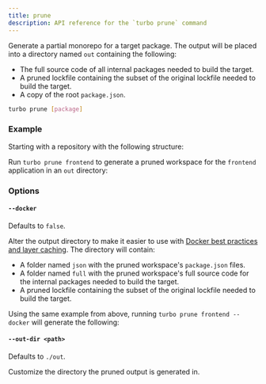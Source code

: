 ```yaml
---
title: prune
description: API reference for the `turbo prune` command
---
```



Generate a partial monorepo for a target package. The output will be placed into a directory named `out` containing the following:

- The full source code of all internal packages needed to build the target.
- A pruned lockfile containing the subset of the original lockfile needed to build the target.
- A copy of the root `package.json`.

```bash title="Terminal"
turbo prune [package]
```

### Example

Starting with a repository with the following structure:

<Files>
  <File name="package.json" />
  <File name="pnpm-lock.yaml" />
  <Folder name="apps" defaultOpen>
    <Folder name="admin">
      <File name="package.json" />
      <File name="next-env.d.ts" />
      <File name="next.config.js" />
      <Folder name="src">
        <Folder name="app">
          <File name="page.tsx" />
        </Folder>
      </Folder>
      <File name="tsconfig.json" />
    </Folder>
    <Folder name="frontend">
      <File name="package.json" />
      <File name="next-env.d.ts" />
      <File name="next.config.js" />
      <Folder name="src">
        <Folder name="app">
          <File name="page.tsx" />
        </Folder>
      </Folder>
      <File name="tsconfig.json" />
    </Folder>
  </Folder>
  <Folder name="packages" defaultOpen>
    <Folder name="scripts">
      <File name="package.json" />
      <Folder name="src">
        <File name="index.tsx" />
      </Folder>
      <File name="tsconfig.json" />
    </Folder>
    <Folder name="shared">
      <File name="package.json" />
      <Folder name="src">
        <Folder name="__tests__">
          <File name="sum.test.ts" />
          <File name="tsconfig.json" />
        </Folder>
        <File name="index.ts" />
        <File name="sum.ts" />
      </Folder>
      <File name="tsconfig.json" />
    </Folder>
    <Folder name="ui">
      <File name="package.json" />
      <Folder name="src">
        <File name="index.tsx" />
      </Folder>
      <File name="tsconfig.json" />
    </Folder>
    <Folder name="utils">
      <File name="package.json" />
      <Folder name="src">
        <File name="index.tsx" />
      </Folder>
      <File name="tsconfig.json" />
    </Folder>
  </Folder>
</Files>

Run `turbo prune frontend` to generate a pruned workspace for the `frontend` application in an `out` directory:

<Files>
  <File name="package.json" />
  <File name="pnpm-lock.yaml (partial)" />
  <Folder name="apps" defaultOpen>
    <Folder name="frontend">
      <File name="package.json" />
      <File name="next-env.d.ts" />
      <File name="next.config.js" />
      <Folder name="src">
        <Folder name="app">
          <File name="page.tsx" />
        </Folder>
      </Folder>
      <File name="tsconfig.json" />
    </Folder>
  </Folder>
  <Folder name="packages" defaultOpen>
    <Folder name="shared">
      <File name="package.json" />
      <Folder name="src">
        <Folder name="__tests__">
          <File name="sum.test.ts" />
          <File name="tsconfig.json" />
        </Folder>
        <File name="index.ts" />
        <File name="sum.ts" />
      </Folder>
      <File name="tsconfig.json" />
    </Folder>
    <Folder name="ui">
      <File name="package.json" />
      <Folder name="src">
        <File name="index.tsx" />
      </Folder>
      <File name="tsconfig.json" />
    </Folder>
  </Folder>
</Files>

### Options

#### `--docker`

Defaults to `false`.

Alter the output directory to make it easier to use with [Docker best practices and layer caching](https://docs.docker.com/develop/develop-images/dockerfile_best-practices/). The directory will contain:

- A folder named `json` with the pruned workspace's `package.json` files.
- A folder named `full` with the pruned workspace's full source code for the internal packages needed to build the target.
- A pruned lockfile containing the subset of the original lockfile needed to build the target.

Using the same example from above, running `turbo prune frontend --docker` will generate the following:

<Files>
  <File name="pnpm-lock.yaml (partial)" />
  <Folder name="full" defaultOpen>
    <File name="package.json (from repo root)" />
    <Folder name="apps">
      <Folder name="frontend">
        <File name="package.json" />
        <File name="next-env.d.ts" />
        <File name="next.config.js" />
        <Folder name="src">
          <Folder name="app">
            <File name="page.tsx" />
          </Folder>
        </Folder>
        <File name="tsconfig.json" />
      </Folder>
    </Folder>
    <Folder name="packages">
      <Folder name="shared">
        <File name="package.json" />
        <Folder name="src">
          <Folder name="__tests__">
            <File name="sum.test.ts" />
            <File name="tsconfig.json" />
          </Folder>
          <File name="index.ts" />
          <File name="sum.ts" />
        </Folder>
        <File name="tsconfig.json" />
      </Folder>
      <Folder name="ui">
        <File name="package.json" />
        <Folder name="src">
          <File name="index.tsx" />
        </Folder>
        <File name="tsconfig.json" />
      </Folder>
    </Folder>
  </Folder>
  <Folder name="json" defaultOpen>
    <File name="package.json (from repo root)" />
    <Folder name="apps" defaultOpen>
      <Folder name="frontend" defaultOpen>
        <File name="package.json" />
      </Folder>
    </Folder>
    <Folder name="packages" defaultOpen>
      <Folder name="ui" defaultOpen>
        <File name="package.json" />
      </Folder>
      <Folder name="shared" defaultOpen>
        <File name="package.json" />
      </Folder>
    </Folder>

  </Folder>
</Files>

#### `--out-dir <path>`

Defaults to `./out`.

Customize the directory the pruned output is generated in.
